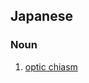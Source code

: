 ==Japanese==
{{ja-kanjitab|し|こう|さ|yomi=o}}

===Noun===
{{ja-noun|しこうさ}}

# {{lb|ja|neuroanatomy|sort=しこうさ}} [[optic chiasm]]